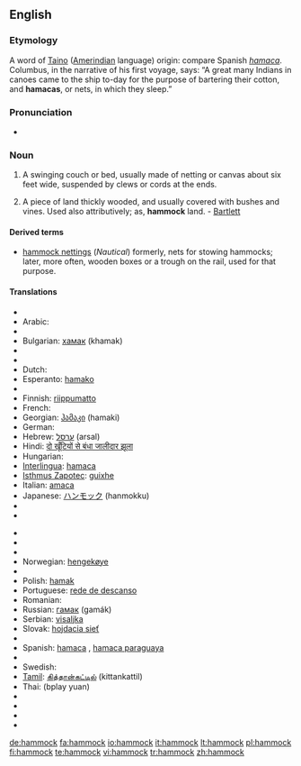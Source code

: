 ==English==

===Etymology===
A word of [[Taino]] ([[Amerindian]] language) origin: compare Spanish ''[[hamaca]]''. Columbus, in the narrative of his first voyage, says: “A great many Indians in canoes came to the ship to-day for the purpose of bartering their cotton, and '''hamacas''', or nets, in which they sleep.”

===Pronunciation===
* {{IPA|/ˈhæmək/}}

===Noun===
{{en-noun}}

# A swinging couch or bed, usually made of netting or canvas about six feet wide, suspended by clews or cords at the ends.
# {{italbrac|Southern US}} A piece of land thickly wooded, and usually covered with bushes and vines. Used also attributively; as, '''hammock''' land. - [[Bartlett]]

====Derived terms====
* [[hammock nettings]] (''Nautical'') formerly, nets for stowing hammocks; later, more often, wooden boxes or a trough on the rail, used for that purpose.

====Translations====
{{top}}
* {{trreq|Albanian}}
* Arabic: {{Arab|[[ارجوحة شبكية]]}} {{IPAchar|(urjūħa šabaqíyya)}} {{f}}
* {{trreq|Armenian}}
* Bulgarian: [[хамак]] (khamak) {{m}}
* {{trreq|Catalan}}
* {{trreq|Danish}}
* Dutch: {{t-|nl|hangmat|f}}
* Esperanto: [[hamako]]
* {{trreq|Estonian}}
* Finnish: [[riippumatto]]
* French: {{t+|fr|hamac|m}}
* Georgian: [[ჰამაკი]] (hamaki)
* German: {{t-|de|Hängematte|f}}
* Hebrew: [[ערסל]] (arsal) {{m}}
* Hindi: [[दो खूँटियों से बंधा जालीदार झूला]]
* Hungarian: {{t-|hu|függőágy}}
* [[Interlingua]]: [[hamaca]]
* [[Isthmus Zapotec]]: [[guixhe]]
* Italian: [[amaca]] {{f}}
* Japanese: [[ハンモック]] (hanmokku)
* {{trreq|Korean}}
* {{trreq|Latin}}
{{mid}}
* {{trreq|Latvian}}
* {{trreq|Lithuanian}}
* {{trreq|Maltese}}
* Norwegian: [[hengekøye]] {{f}}
* {{trreq|Persian}}
* Polish: [[hamak]] {{m}}
* Portuguese: [[rede de descanso]] {{f}}
* Romanian: {{t-|ro|hamac|n}}
* Russian: [[гамак]] (gamák) {{m}}
* Serbian: [[visaljka]] {{f}}
* Slovak: [[hojdacia sieť]] {{f}}
* {{trreq|Slovene}}
* Spanish: [[hamaca]] {{f}}, [[hamaca paraguaya]] {{f}} {{italbrac|Argentina|Uruguay}}
* {{trreq|Swahili}}
* Swedish: {{t+|sv|hängmatta|c}}
* [[Tamil]]: [[கித்தான்கட்டில்]] (kittankattil)
* Thai: {{Thai|[[เปลญวน]]}} (bplay yuan)
* {{trreq|Turkish}}
* {{trreq|Ukrainian}}
* {{trreq|Urdu}}
* {{trreq|Vietnamese}}
{{bottom}}

[[de:hammock]]
[[fa:hammock]]
[[io:hammock]]
[[it:hammock]]
[[lt:hammock]]
[[pl:hammock]]
[[fi:hammock]]
[[te:hammock]]
[[vi:hammock]]
[[tr:hammock]]
[[zh:hammock]]